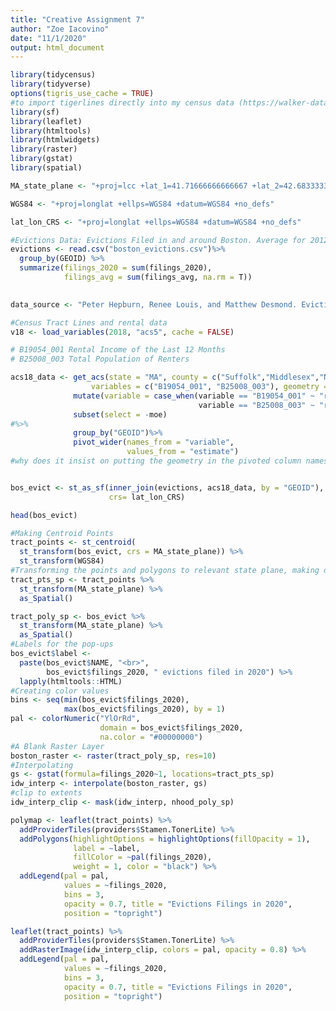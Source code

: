 ```yaml
---
title: "Creative Assignment 7"
author: "Zoe Iacovino"
date: "11/1/2020"
output: html_document
---
```


```r
library(tidycensus)
library(tidyverse)
options(tigris_use_cache = TRUE)
#to import tigerlines directly into my census data (https://walker-data.com/tidycensus/articles/spatial-data.html)
library(sf)
library(leaflet)
library(htmltools)
library(htmlwidgets)
library(raster)
library(gstat)
library(spatial)

MA_state_plane <- "+proj=lcc +lat_1=41.71666666666667 +lat_2=42.68333333333333 +lat_0=41 +lon_0=-71.5 +x_0=200000 +y_0=750000 +ellps=GRS80 +units=m +no_defs "

WGS84 <- "+proj=longlat +ellps=WGS84 +datum=WGS84 +no_defs"

lat_lon_CRS <- "+proj=longlat +ellps=WGS84 +datum=WGS84 +no_defs"

```

```r
#Evictions Data: Evictions Filed in and around Boston. Average for 2012, 2013, 2015, 2016
evictions <- read.csv("boston_evictions.csv")%>%
  group_by(GEOID) %>% 
  summarize(filings_2020 = sum(filings_2020),
            filings_avg = sum(filings_avg, na.rm = T))
  

data_source <- "Peter Hepburn, Renee Louis, and Matthew Desmond. Eviction Tracking System: Version 1.0. Princeton: Princeton University, 2020. www.evictionlab.org."

#Census Tract Lines and rental data
v18 <- load_variables(2018, "acs5", cache = FALSE)

# B19054_001 Rental Income of the Last 12 Months
# B25008_003 Total Population of Renters

acs18_data <- get_acs(state = "MA", county = c("Suffolk","Middlesex","Norfolk"), geography = "tract",
                  variables = c("B19054_001", "B25008_003"), geometry = TRUE)%>%
              mutate(variable = case_when(variable == "B19054_001" ~ "rIncome",
                                          variable == "B25008_003" ~ "rPop"))%>%
              subset(select = -moe)
#%>%
              group_by("GEOID")%>%
              pivot_wider(names_from = "variable",
                          values_from = "estimate")
#why does it insist on putting the geometry in the pivoted column names??


bos_evict <- st_as_sf(inner_join(evictions, acs18_data, by = "GEOID"),
                      crs= lat_lon_CRS)

head(bos_evict)  


```


```r

#Making Centroid Points
tract_points <- st_centroid(
  st_transform(bos_evict, crs = MA_state_plane)) %>%
  st_transform(WGS84)
#Transforming the points and polygons to relevant state plane, making distance measurements accurate for heatmap
tract_pts_sp <- tract_points %>%
  st_transform(MA_state_plane) %>%
  as_Spatial()

tract_poly_sp <- bos_evict %>%
  st_transform(MA_state_plane) %>%
  as_Spatial()
#Labels for the pop-ups
bos_evict$label <- 
  paste(bos_evict$NAME, "<br>", 
        bos_evict$filings_2020, " evictions filed in 2020") %>% 
  lapply(htmltools::HTML)
#Creating color values
bins <- seq(min(bos_evict$filings_2020),
            max(bos_evict$filings_2020), by = 1)
pal <- colorNumeric("YlOrRd", 
                    domain = bos_evict$filings_2020,
                    na.color = "#00000000")
#A Blank Raster Layer
boston_raster <- raster(tract_poly_sp, res=10)
#Interpolating
gs <- gstat(formula=filings_2020~1, locations=tract_pts_sp)
idw_interp <- interpolate(boston_raster, gs)
#clip to extents
idw_interp_clip <- mask(idw_interp, nhood_poly_sp)

polymap <- leaflet(tract_points) %>%
  addProviderTiles(providers$Stamen.TonerLite) %>%
  addPolygons(highlightOptions = highlightOptions(fillOpacity = 1),
              label = ~label,
              fillColor = ~pal(filings_2020),
              weight = 1, color = "black") %>%
  addLegend(pal = pal, 
            values = ~filings_2020,
            bins = 3,
            opacity = 0.7, title = "Evictions Filings in 2020",
            position = "topright")

leaflet(tract_points) %>%
  addProviderTiles(providers$Stamen.TonerLite) %>%
  addRasterImage(idw_interp_clip, colors = pal, opacity = 0.8) %>%
  addLegend(pal = pal, 
            values = ~filings_2020,
            bins = 3,
            opacity = 0.7, title = "Evictions Filings in 2020",
            position = "topright")



```

